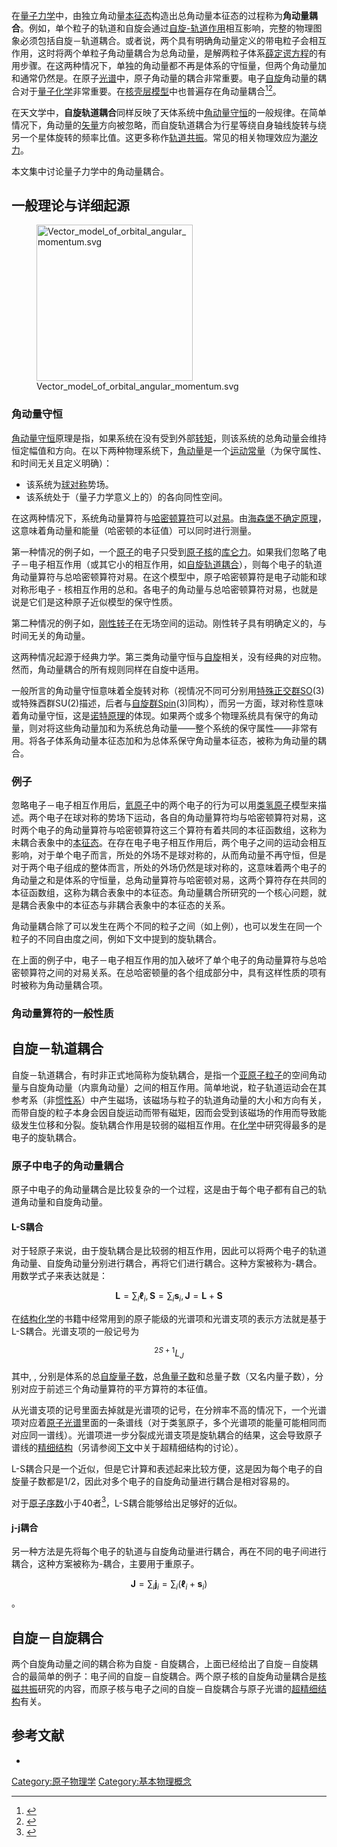 {{Coupling in science}}
{{noteTA
|G1=Physics
}}
在[[量子力学|量子力学]]中，由独立角动量[[本征态|本征态]]构造出总角动量本征态的过程称为'''角动量耦合'''。例如，单个粒子的轨道和自旋会通过[[自旋-轨道作用|自旋-轨道作用]]相互影响，完整的物理图象必须包括自旋－轨道耦合。或者说，两个具有明确角动量定义的带电粒子会相互作用，这时将两个单粒子角动量耦合为总角动量，是解两粒子体系[[薛定谔方程|薛定谔方程]]的有用步骤。在这两种情况下，单独的角动量都不再是体系的守恒量，但两个角动量加和通常仍然是。在原子[[光谱|光谱]]中，原子角动量的耦合非常重要。电子[[自旋|自旋]]角动量的耦合对于[[量子化学|量子化学]]非常重要。在[[核壳层模型|核壳层模型]]中也普遍存在角动量耦合<ref>{{cite book|title = Quantum Physics of Atoms, Molecules, Solids, Nuclei and Particles|edition=2nd|author=R. Resnick, R. Eisberg|publisher=John Wiley & Sons|year=1985|isbn=978-0-471-87373-0}}</ref><ref>{{cite book|title = Quanta: A handbook of concepts|url = https://archive.org/details/quantahandbookof0000atki|author=P.W. Atkins|publisher=Oxford University Press|year=1974|isbn=0-19-855493-1}}</ref>。

在天文学中，'''自旋轨道耦合'''同样反映了天体系统中[[角动量守恒|角动量守恒]]的一般规律。在简单情况下，角动量的[[矢量|矢量]]方向被忽略，而自旋轨道耦合为行星等绕自身轴线旋转与绕另一个星体旋转的频率比值。这更多称作[[轨道共振|轨道共振]]。常见的相关物理效应为[[潮汐|潮汐力]]。

本文集中讨论量子力学中的角动量耦合。

== 一般理论与详细起源 ==

[[File:Vector_model_of_orbital_angular_momentum.svg|250px]]

=== 角动量守恒 ===
[[角动量守恒|角动量守恒]]原理是指，如果系统在没有受到外部[[转矩|转矩]]，则该系统的总角动量会维持恒定幅值和方向。在以下两种物理系统下，[[角动量|角动量]]是一个[[运动常量|运动常量]]（为保守属性、和时间无关且定义明确）：
* 该系统为[[圓對稱|球对称]]势场。
* 该系统处于（量子力学意义上的）的各向同性空间。

在这两种情况下，系统角动量算符与[[哈密顿算符|哈密顿算符]]可以[[对易|对易]]。由[[海森堡不确定原理|海森堡不确定原理]]，这意味着角动量和能量（哈密顿的本征值）可以同时进行测量。

第一种情况的例子如，一个[[原子|原子]]的电子只受到[[原子核|原子核]]的[[库仑力|库仑力]]。如果我们忽略了电子－电子相互作用（或其它小的相互作用，如[[自旋轨道耦合|自旋轨道耦合]]），则每个电子的轨道角动量算符与总哈密顿算符对易。在这个模型中，原子哈密顿算符是电子动能和球对称形电子 - 核相互作用的总和。各电子的角动量与总哈密顿算符对易，也就是说是它们是这种原子近似模型的保守性质。

第二种情况的例子如，[[刚性转子|刚性转子]]在无场空间的运动。刚性转子具有明确定义的，与时间无关的角动量。

这两种情况起源于经典力学。第三类角动量守恒与[[自旋|自旋]]相关，没有经典的对应物。然而，角动量耦合的所有规则同样在自旋中适用。

一般所言的角动量守恒意味着全旋转对称（视情况不同可分别用[[特殊正交群|特殊正交群]]SO(3)或特殊酉群SU(2)描述，后者与[[自旋群|自旋群]]Spin(3)同构），而另一方面，球对称性意味着角动量守恒，这是[[诺特定理|诺特原理]]的体现。如果两个或多个物理系统具有保守的角动量，则对将这些角动量加和为系统总角动量——整个系统的保守属性——非常有用。将各子体系角动量本征态加和为总体系保守角动量本征态，被称为角动量的耦合。

=== 例子 ===
忽略电子－电子相互作用后，[[氦|氦原子]]中的两个电子的行为可以用[[类氢原子|类氢原子]]模型来描述。两个电子在球对称的势场下运动，各自的角动量算符均与哈密顿算符对易，这时两个电子的角动量算符与哈密顿算符这三个算符有着共同的本征函数组，这称为未耦合表象中的[[本征态|本征态]]。在存在电子电子相互作用后，两个电子之间的运动会相互影响，对于单个电子而言，所处的外场不是球对称的，从而角动量不再守恒，但是对于两个电子组成的整体而言，所处的外场仍然是球对称的，这意味着两个电子的角动量之和是体系的守恒量，总角动量算符与哈密顿对易，这两个算符存在共同的本征函数组，这称为耦合表象中的本征态。角动量耦合所研究的一个核心问题，就是耦合表象中的本征态与非耦合表象中的本征态的关系。

角动量耦合除了可以发生在两个不同的粒子之间（如上例），也可以发生在同一个粒子的不同自由度之间，例如下文中提到的旋轨耦合。

在上面的例子中，电子－电子相互作用的加入破坏了单个电子的角动量算符与总哈密顿算符之间的对易关系。在总哈密顿量的各个组成部分中，具有这样性质的项有时被称为角动量耦合项。

=== 角动量算符的一般性质 ===
{{main|角动量算符对易关系}}
{{see also|角动量算符}}

== 自旋－轨道耦合 ==
{{main|自旋-轨道耦合}}

自旋－轨道耦合，有时非正式地简称为旋轨耦合，是指一个[[亚原子粒子|亚原子粒子]]的空间角动量与自旋角动量（内禀角动量）之间的相互作用。简单地说，粒子轨道运动会在其参考系（非[[惯性系|惯性系]]）中产生磁场，该磁场与粒子的轨道角动量的大小和方向有关，而带自旋的粒子本身会因自旋运动而带有磁矩，因而会受到该磁场的作用而导致能级发生位移和分裂。旋轨耦合作用是较弱的磁相互作用。在[[化学|化学]]中研究得最多的是电子的旋轨耦合。

=== 原子中电子的角动量耦合 ===
原子中电子的角动量耦合是比较复杂的一个过程，这是由于每个电子都有自己的轨道角动量和自旋角动量。

==== L-S耦合 ====
对于轻原子来说，由于旋轨耦合是比较弱的相互作用，因此可以将两个电子的轨道角动量、自旋角动量分别进行耦合，再将它们进行耦合。这种方案被称为{{mvar|L}}-{{mvar|S}}耦合。用数学式子来表达就是：
:<math>\mathbf L=\sum_i \boldsymbol{\ell}_i,\mathbf S=\sum_i\mathbf s_i,\mathbf J=\mathbf L+\mathbf S</math>

在[[结构化学|结构化学]]的书籍中经常用到的原子能级的光谱项和光谱支项的表示方法就是基于L-S耦合。光谱支项的一般记号为
:<math>^{2S+1}L_J</math>

其中{{mvar|S}}, {{mvar|L}}, {{mvar|J}}分别是体系的总[[自旋量子数|自旋量子数]]，总[[角量子数|角量子数]]和总量子数（又名内量子数），分别对应于前述三个角动量算符的平方算符的本征值。

从光谱支项的记号里面去掉{{mvar|J}}就是光谱项的记号，在分辨率不高的情况下，一个光谱项对应着[[原子光谱|原子光谱]]里面的一条谱线（对于类氢原子，多个光谱项的能量可能相同而对应同一谱线）。光谱项进一步分裂成光谱支项是旋轨耦合的结果，这会导致原子谱线的[[精细结构|精细结构]]（另请参阅[[#自旋－自旋耦合|下文]]中关于超精细结构的讨论）。

L-S耦合只是一个近似，但是它计算和表述起来比较方便，这是因为每个电子的自旋量子数都是1/2，因此对多个电子的自旋角动量进行耦合是相对容易的。

对于[[原子序数|原子序数]]小于40者<ref>{{cite book|author1=周公度|author2=段连运|title=结构化学基础|year=2008|publisher=[[北京大学出版社|北京大学出版社]]|location=[[北京|北京]]|isbn=978-7-301-05773-5|page=57|edition=第4版}}</ref>，L-S耦合能够给出足够好的近似。

==== j-j耦合 ====
另一种方法是先将每个电子的轨道与自旋角动量进行耦合，再在不同的电子间进行耦合，这种方案被称为{{mvar|j}}-{{mvar|j}}耦合，主要用于重原子。
:<math>\mathbf J = \sum_i \mathbf j_i = \sum_i (\boldsymbol{\ell}_i + \mathbf{s}_i)</math>。

== 自旋－自旋耦合 ==
两个自旋角动量之间的耦合称为自旋 - 自旋耦合，上面已经给出了自旋－自旋耦合的最简单的例子：电子间的自旋－自旋耦合。两个原子核的自旋角动量耦合是[[核磁共振|核磁共振]]研究的内容，而原子核与电子之间的自旋－自旋耦合与原子光谱的[[超精细结构|超精细结构]]有关。

== 参考文献 ==
<references/>
* {{cite book|title=量子力学卷I（第四版）|author=曾谨言|publisher=科学出版社|isbn=9787030181398|origyear=2011}}

[[Category:原子物理学|Category:原子物理学]]
[[Category:基本物理概念|Category:基本物理概念]]